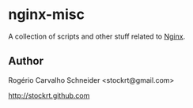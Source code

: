 = nginx-misc =

A collection of scripts and other stuff related to [http://wiki.nginx.org Nginx].

== Author ==

Rogério Carvalho Schneider <nowiki><</nowiki>stockrt@gmail.com<nowiki>></nowiki>

[http://stockrt.github.com http://stockrt.github.com]
